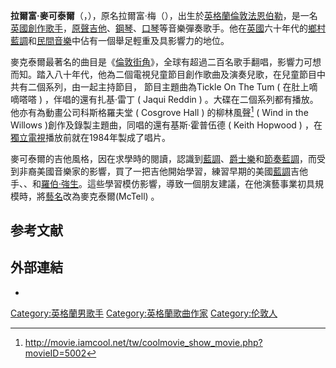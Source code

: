 {{Infobox musical artist <!-- See Wikipedia:WikiProject_Musicians -->
| name                = 拉爾富·麥可泰爾<br>Ralph McTell
| image               = Ralph McTell.jpg
| caption             = 麥可泰爾在[[伊頓專案|伊頓專案]], 2003年8月
| background          = 男歌手
| birth_name          = 拉爾富‧梅<br>Ralph May
| birth_date          = {{birth date and age|1944|12|3}}
| birth_place         = {{UK}}[[倫敦郡|倫敦郡]][[法恩伯勒|法恩伯勒]]（今屬[[漢普郡|漢普郡]]）
| death_date          =
| origin              = [[英格蘭|英格蘭]][[大倫敦|大倫敦]][[克羅伊登|克羅伊登]]
| instrument          = [[歌唱|歌唱]]、[[結他|結他]]、[[鋼琴|鋼琴]]、[[口琴|口琴]]
| genre               = [[民間音樂|民間音樂]]、[[鄉村藍調|鄉村藍調]]
| occupation          = 歌手、詞曲作者、唱片製作人、作者、電台／電視台主持人、詩人
| years_active        = 1965年至今
| label               = Transatlantic Records、Famous Music、[[華納唱片|華納唱片]]、Mays Records、Castle Communications、Leola Records
| associated_acts     = The GP's、[[費爾波特協定|費爾波特協定]]、[[比利·康諾利|比利·康諾利]]
| website             = [http://www.ralphmctell.co.uk/ www.ralphmctell.co.uk]
}}
{{noteTA
|1=zh-hans:吉他;zh-hk:結他;zh-tw:吉他;
}}
'''拉爾富·麥可泰爾'''（{{lang-en|Ralph McTell}}，{{bd|1944年|12月3日}}），原名拉爾富‧梅（{{lang-en|Ralph May}}），出生於[[英格蘭|英格蘭]][[倫敦|倫敦]][[法恩伯勒|法恩伯勒]]，是一名[[英國|英國]][[創作歌手|創作歌手]]，[[原聲吉他|原聲吉他]]、[[鋼琴|鋼琴]]、[[口琴|口琴]]等音樂彈奏歌手。他在[[英國|英國]]六十年代的[[鄉村藍調|鄉村藍調]]和[[民間音樂|民間音樂]]中佔有一個舉足輕重及具影響力的地位。

麥克泰爾最著名的曲目是《[[倫敦街角|倫敦街角]]》，全球有超過二百名歌手翻唱，影響力可想而知。踏入八十年代，他為二個電視兒童節目創作歌曲及演奏兒歌，在兒童節目{{tsl|en|Alphabet Zoo|字母動物園}}中共有二個系列，由{{tsl|en|Nerys Hughes|奈瑞斯·休斯}}一起主持節目，
節目主題曲為Tickle On The Tum ( 在肚上嘀嘀嗒嗒 ) ，伴唱的還有扎基‧雷丁 ( Jaqui Reddin ) 。大碟在二個系列都有播放。<!-- Albums were also released from both series. --> 他亦有為動畫公司科斯格羅夫堂 ( Cosgrove Hall ) 的柳林風聲<ref>http://movie.iamcool.net/tw/coolmovie_show_movie.php?movieID=5002{{dead link|date=2018年3月 |bot=InternetArchiveBot |fix-attempted=yes }}</ref> ( Wind in the Willows )創作及錄製主題曲，同唱的還有基斯‧霍普伍德 ( Keith Hopwood ) ，在[[ITV|獨立電視]]播放前就在1984年製成了唱片。

麥可泰爾的吉他風格，因在求學時的閱讀，認識到[[藍調|藍調]]、[[爵士樂|爵士樂]]和[[節奏藍調|節奏藍調]]，而受到非裔美國音樂家的影響，買了一把吉他開始學習，練習早期的美國[[藍調|藍調]]吉他手{{tsl|en|Blind Willie McTell|盲人威利·麥克泰爾}}、{{tsl|en|Blind Blake|盲人·布雷克}}、和[[羅伯·強生|羅伯·強生]]。這些學習模仿影響，導致一個朋友建議，在他演藝事業初具規模時，將[[藝名|藝名]]改為麥克泰爾(McTell) 。

== 参考文献 ==
<div class="references-small">
<references />
</div>

== 外部連結 ==
*{{official}}

{{Authority control}}
{{DEFAULTSORT:McTell, Ralph}}

[[Category:英格蘭男歌手|Category:英格蘭男歌手]]
[[Category:英格蘭歌曲作家|Category:英格蘭歌曲作家]]
[[Category:伦敦人|Category:伦敦人]]